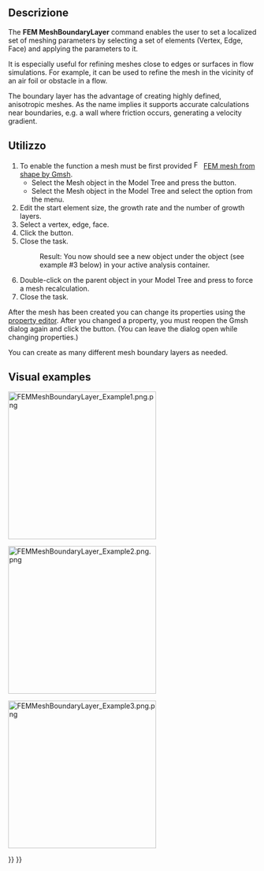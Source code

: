 <languages/>

{{Docnav/it|[[FEM_MeshGmshFromShape/it|Mesh FEM da forma con GMSH]]|[[FEM_MeshRegion/it|Regione di mesh FEM]]|[[FEM_Workbench/it|FEM]]|IconL=FEM_MeshGmshFromShape.png|IconC=Workbench_FEM.svg|IconR=FEM_MeshRegion.png}}

<div class="mw-translate-fuzzy">
{{GuiCommand/it|Name=FEM_MeshBoundaryLayer|Name/it=FEM MeshBoundaryLayer|Icon=Fem-femmesh-boundary-layer.svg|MenuLocation= Mesh → FEM Mesh boundary layer||Workbenches=[[FEM_Workbench/it|FEM]]|Shortcut=|SeeAlso=[[FEM_tutorial/it|Tutorial FEM]]}}
</div>

<span id="Description"></span>
==Descrizione==

The '''FEM MeshBoundaryLayer''' command enables the user to set a localized set of meshing parameters by selecting a set of elements (Vertex, Edge, Face) and applying the parameters to it.

It is especially useful for refining meshes close to edges or surfaces in flow simulations. For example, it can be used to refine the mesh in the vicinity of an air foil or obstacle in a flow.

The boundary layer has the advantage of creating highly defined, anisotropic meshes. As the name implies it supports accurate calculations near boundaries, e.g. a wall where friction occurs, generating a velocity gradient.

<span id="Usage"></span>
==Utilizzo==

# To enable the function a mesh must be first provided [[Image:FEM_MeshGmshFromShape.svg|16px]] [[FEM_MeshGmshFromShape|FEM mesh from shape by Gmsh]].
#* Select the Mesh object in the Model Tree and press the {{Button|[[Image:FEM_MeshBoundaryLayer.svg|16px]] [[FEM_MeshBoundaryLayer|FEM mesh boundary layer]]}} button.
#* Select the Mesh object in the Model Tree and select the {{MenuCommand|Mesh → [[Image:FEM_MeshBoundaryLayer.svg|16px]] FEM mesh boundary layer}} option from the menu.
# Edit the start element size, the growth rate and the number of growth layers.
# Select a vertex, edge, face.
# Click the {{Button|OK}} button.
# Close the task.
#: Result: You now should see a new {{incode|FEMMeshBoundaryLayer}} object under the {{incode|FEMMeshGMSH}} object (see example #3 below) in your active analysis container.
# Double-click on the {{incode|FEMMeshGMSH}} parent object in your Model Tree and press {{Button|Apply}} to force a mesh recalculation.
# Close the task.

After the mesh has been created you can change its properties using the [[Property_editor|property editor]]. After you changed a property, you must reopen the Gmsh dialog again and click the {{Button|Apply}} button. (You can leave the dialog open while changing properties.)

You can create as many different mesh boundary layers as needed.

==Visual examples== 

[[File:FEMMeshBoundaryLayer Example1.png.png|300px]]
{{Caption|Example 1: The initial coarse FEMMeshGMSH on a 2D case}}


[[File:FEMMeshBoundaryLayer Example2.png.png|300px]]
{{Caption|Example 2: After applying a Mesh boundary layer}}

[[File:FEMMeshBoundaryLayer Example3.png.png|300px]]
{{Caption|Example 3: A simple example of the resulting Model Tree}}


{{Docnav/it|[[FEM_MeshGmshFromShape/it|Mesh FEM da forma con GMSH]]|[[FEM_MeshRegion/it|Regione di mesh FEM]]|[[FEM_Workbench/it|FEM]]|IconL=FEM_MeshGmshFromShape.png|IconC=Workbench_FEM.svg|IconR=FEM_MeshRegion.png}}

{{FEM Tools navi{{#translation:}}}}
{{Userdocnavi{{#translation:}}}}
{{clear}}